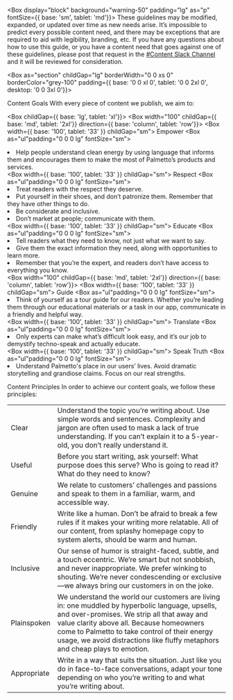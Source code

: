 

<Meta title="Content/Goals and Principles" />

<Box childGap="lg">

<Box display="block" background="warning-50" padding="lg" as="p" fontSize={{ base: 'sm', tablet: 'md'}}>
  These guidelines may be modified, expanded, or updated over time as new needs arise. It’s impossible to predict every possible content need, and there may be exceptions that are required to aid with legibility, branding, etc. If you have any questions about how to use this guide, or you have a content need that goes against one of these guidelines, please post that request in the <a href="https://palmetto-team.slack.com/archives/C01QE0AAT4Z">#Content Slack Channel</a> and it will be reviewed for consideration.
</Box>


<Box as="section" childGap="lg" borderWidth="0 0 xs 0" borderColor="grey-100" padding={{ base: '0 0 xl 0', tablet: '0 0 2xl 0', desktop: '0 0 3xl 0'}}>

  <Box display="block">
    <Heading as="h1" size={{ base: 'xl', tablet: '2xl', desktop: '3xl'}}>Content Goals</Heading>
    <Box as="p" fontSize={{ base: 'md', tablet: 'lg'}} color="grey-500">With every piece of content we publish, we aim to:</Box>
  </Box>

  <Box childGap={{ base: 'lg', tablet: 'xl'}}>
    <Box width="100" childGap={{ base: 'md', tablet: '2xl'}} direction={{ base: 'column', tablet: 'row'}}>
      <Box width={{ base: '100', tablet: '33' }} childGap="sm">
        <Heading as="h4">Empower</Heading>
        <Box as="ul"padding="0 0 0 lg" fontSize="sm">
          <li>Help people understand clean energy by using language that informs them and encourages them to make the most of Palmetto’s products and services.</li>
        </Box>
      </Box>
      <Box width={{ base: '100', tablet: '33' }} childGap="sm">
        <Heading as="h4">Respect</Heading>
        <Box as="ul"padding="0 0 0 lg" fontSize="sm">
          <li>Treat readers with the respect they deserve.</li>
          <li> Put yourself in their shoes, and don’t patronize them. Remember that they have other things to do. </li>
          <li>Be considerate and inclusive.</li>
          <li>Don’t market at people; communicate with them.</li>
        </Box>
      </Box>
      <Box width={{ base: '100', tablet: '33' }} childGap="sm">
        <Heading as="h4">Educate</Heading>
        <Box as="ul"padding="0 0 0 lg" fontSize="sm">
          <li>Tell readers what they need to know, not just what we want to say.</li>
          <li>Give them the exact information they need, along with opportunities to learn more.</li>
          <li>Remember that you’re the expert, and readers don’t have access to everything you know.</li>
        </Box>
      </Box>
    </Box>
    <Box width="100" childGap={{ base: 'md', tablet: '2xl'}} direction={{ base: 'column', tablet: 'row'}}>
      <Box width={{ base: '100', tablet: '33' }} childGap="sm">
        <Heading as="h4">Guide</Heading>
        <Box as="ul"padding="0 0 0 lg" fontSize="sm">
          <li>Think of yourself as a tour guide for our readers. Whether you’re leading them through our educational materials or a task in our app, communicate in a friendly and helpful way.</li>
        </Box>
      </Box>
      <Box width={{ base: '100', tablet: '33' }} childGap="sm">
        <Heading as="h4">Translate</Heading>
        <Box as="ul"padding="0 0 0 lg" fontSize="sm">
          <li>Only experts can make what’s difficult look easy, and it’s our job to demystify techno-speak and actually educate.</li>
        </Box>
      </Box>
      <Box width={{ base: '100', tablet: '33' }} childGap="sm">
        <Heading as="h4">Speak Truth</Heading>
        <Box as="ul"padding="0 0 0 lg" fontSize="sm">
          <li>Understand Palmetto's place in our users’ lives. Avoid dramatic storytelling and grandiose claims. Focus on our real strengths.</li>
        </Box>
      </Box>
    </Box>
  </Box>
</Box>


<Box as="section" childGap="md">

  <Box>
    <Heading as="h1" size={{ base: 'xl', tablet: '2xl', desktop: '3xl'}}>Content Principles</Heading>
    <Box as="p" fontSize={{ base: 'md', tablet: 'lg'}} color="grey-500">In order to achieve our content goals, we follow these principles:</Box>
  </Box>

  <table className="w-100">
    <tr>
      <td className="font-weight-bold">Clear</td>
      <td>
        Understand the topic you’re writing about. Use simple words and sentences. Complexity and jargon are often used to mask a lack of true understanding. If you can’t explain it to a 5-year-old, you don’t really understand it.
      </td>
    </tr>
    <tr>
      <td className="font-weight-bold">Useful</td>
      <td>
        Before you start writing, ask yourself: What purpose does this serve? Who is going to read it? What do they need to know?
      </td>
    </tr>
    <tr>
      <td className="font-weight-bold">Genuine</td>
      <td>
        We relate to customers’ challenges and passions and speak to them in a familiar, warm, and accessible way.
      </td>
    </tr>
    <tr>
      <td className="font-weight-bold">Friendly</td>
      <td>
        Write like a human. Don’t be afraid to break a few rules if it makes your writing more relatable. All of our content, from splashy homepage copy to system alerts, should be warm and human.
      </td>
    </tr>
    <tr>
      <td className="font-weight-bold">Inclusive</td>
      <td>
  Our sense of humor is straight-faced, subtle, and a touch eccentric. We’re smart but not snobbish, and never inappropriate. We prefer winking to shouting. We’re never condescending or exclusive—we always bring our customers in on the joke.
      </td>
    </tr>
    <tr>
      <td className="font-weight-bold">Plainspoken</td>
      <td>
  We understand the world our customers are living in: one muddled by hyperbolic language, upsells, and over-promises. We strip all that away and value clarity above all. Because homeowners come to Palmetto to take control of their energy usage, we avoid distractions like fluffy metaphors and cheap plays to emotion.
      </td>
    </tr>
    <tr>
      <td className="font-weight-bold">Appropriate</td>
      <td>
  Write in a way that suits the situation. Just like you do in face-to-face conversations, adapt your tone depending on who you’re writing to and what you’re writing about.
      </td>
    </tr>
  </table>
</Box>


</Box>
